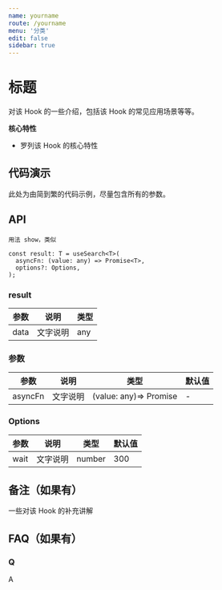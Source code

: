 ```yaml
---
name: yourname
route: /yourname
menu: '分类'
edit: false
sidebar: true
---
```


# 标题

对该 Hook 的一些介绍，包括该 Hook 的常见应用场景等等。

**核心特性**

* 罗列该 Hook 的核心特性

## 代码演示

此处为由简到繁的代码示例，尽量包含所有的参数。

## API
```
用法 show，类似

const result: T = useSearch<T>(
  asyncFn: (value: any) => Promise<T>,
  options?: Options,
);
```

### result

| 参数 | 说明     | 类型 |
|------|----------|------|
| data | 文字说明 | any  |

### 参数

| 参数    | 说明     | 类型                   | 默认值 |
|---------|----------|------------------------|--------|
| asyncFn | 文字说明 | (value: any)=> Promise | -      |


### Options

| 参数 | 说明     | 类型   | 默认值 |
|------|----------|--------|--------|
| wait | 文字说明 | number | 300    |

## 备注（如果有）

一些对该 Hook 的补充讲解

## FAQ（如果有）

### Q
A